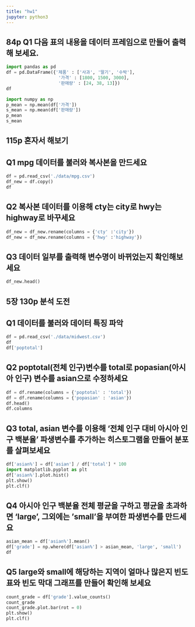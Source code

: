 ```yaml
---
title: "hw1"
jupyter: python3
---
```


## 84p Q1 다음 표의 내용을 데이터 프레임으로 만들어 출력해 보세요.

```python

import pandas as pd
df = pd.DataFrame({'제품' : ['사과', '딸기', '수박'],
                    '가격' : [1800, 1500, 3000],
                    '판매량' : [24, 38, 13]})
df

```

```python

import numpy as np
p_mean = np.mean(df['가격'])
s_mean = np.mean(df['판매량'])
p_mean
s_mean

```
## 115p 혼자서 해보기
## Q1 mpg 데이터를 불러와 복사본을 만드세요

```python

df = pd.read_csv('./data/mpg.csv')
df_new = df.copy()
df

```
## Q2 복사본 데이터를 이용해 cty는 city로 hwy는 highway로 바꾸세요
```python
df_new = df_new.rename(columns = {'cty' :'city'}) 
df_new = df_new.rename(columns = {'hwy' :'highway'}) 

```

## Q3 데이터 일부를 출력해 변수명이 바뀌었는지 확인해보세요
```python
df_new.head()

```

## 5장 130p 분석 도전
## Q1 데이터를 불러와 데이터 특징 파악
```python
df = pd.read_csv('./data/midwest.csv')
df
df['poptotal']

```
## Q2 poptotal(전체 인구)변수를 total로 popasian(아시아 인구) 변수를 asian으로 수정하세요

```python
df = df.rename(columns = {'poptotal' : 'total'})
df = df.rename(columns = {'popasian' : 'asian'})
df.head()
df.columns
```

## Q3 total, asian 변수를 이용해 '전체 인구 대비 아시아 인구 백분율' 파생변수를 추가하는 히스토그램을 만들어 분포를 살펴보세요
```python
df['asian%'] = df['asian'] / df['total'] * 100
import matplotlib.pyplot as plt
df['asian%'].plot.hist()
plt.show()
plt.clf()
```
## Q4 아시아 인구 백분율 전체 평균을 구하고 평균을 초과하면 'large', 그외에는 'small'을 부여한 파생변수를 만드세요

```python
asian_mean = df['asian%'].mean()
df['grade'] = np.where(df['asian%'] > asian_mean, 'large', 'small')
df
```
## Q5 large와 small에 해당하는 지역이 얼마나 많은지 빈도표와 빈도 막대 그래프를 만들어 확인해 보세요
```python


count_grade = df['grade'].value_counts()
count_grade
count_grade.plot.bar(rot = 0)
plt.show()
plt.clf()
```








